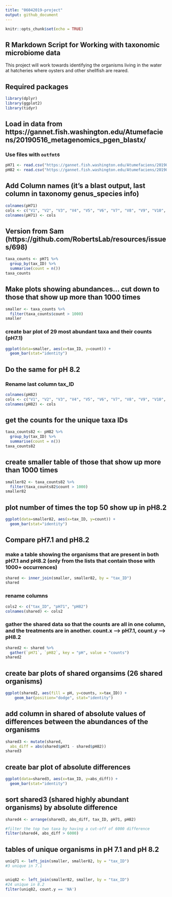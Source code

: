 ```yaml
---
title: "06042019-project"
output: github_document
---
```


```r
knitr::opts_chunk$set(echo = TRUE)
```

## R Markdown Script for Working with taxonomic microbiome data
This project will work towards identifying the organisms living in the water at hatcheries where oysters and other shellfish are reared. 

## Required packages
```r
library(dplyr)
library(ggplot2)
library(tidyr)
```

## Load in data from https://gannet.fish.washington.edu/Atumefaciens/20190516_metagenomics_pgen_blastx/ 
### Use files with `outfmt6` 
```r
pH71 <- read.csv("https://gannet.fish.washington.edu/Atumefaciens/20190516_metagenomics_pgen_blastx/MG3_pH71.blastx.outfmt6", sep = '\t', header = FALSE)
pH82 <- read.csv("https://gannet.fish.washington.edu/Atumefaciens/20190516_metagenomics_pgen_blastx/MG1_pH82.blastx.outfmt6", sep = '\t', header = FALSE)
```

## Add Column names (it's a blast output, last column in taxonomy genus_species info)
```r
colnames(pH71)
cols <- c("V1", "V2", "V3", "V4", "V5", "V6", "V7", "V8", "V9", "V10", "V11", "V12", "V13", "tax_ID")
colnames(pH71) <- cols
```

## Version from Sam (https://github.com/RobertsLab/resources/issues/698)
```r
taxa_counts <- pH71 %>% 
  group_by(tax_ID) %>% 
  summarise(count = n())
taxa_counts
```

## Make plots showing abundances... cut down to those that show up more than 1000 times
```r
smaller <- taxa_counts %>%
  filter(taxa_counts$count > 1000)
smaller
```

### create bar plot of 29 most abundant taxa and their counts (pH7.1)
```r
ggplot(data=smaller, aes(x=tax_ID, y=count)) +
  geom_bar(stat="identity")
```

## Do the same for pH 8.2
### Rename last column tax_ID
```r
colnames(pH82)
cols <- c("V1", "V2", "V3", "V4", "V5", "V6", "V7", "V8", "V9", "V10", "V11", "V12", "V13", "tax_ID")
colnames(pH82) <- cols
```

## get the counts for the unique taxa IDs
```r
taxa_counts82 <- pH82 %>% 
  group_by(tax_ID) %>% 
  summarise(count = n())
taxa_counts82
```

## create smaller table of those that show up more than 1000 times
```r
smaller82 <- taxa_counts82 %>%
  filter(taxa_counts82$count > 1000)
smaller82
```

## plot number of times the top 50 show up in pH8.2
```r
ggplot(data=smaller82, aes(x=tax_ID, y=count)) +
  geom_bar(stat="identity")
```

## Compare pH7.1 and pH8.2
### make a table showing the organisms that are present in both pH7.1 and pH8.2 (only from the lists that contain those with 1000+ occurrences)
```r
shared <- inner_join(smaller, smaller82, by = "tax_ID")
shared
```

### rename columns 
```r
cols2 <- c("tax_ID", "pH71", "pH82")
colnames(shared) <- cols2

```

### gather the shared data so that the counts are all in one column, and the treatments are in another. count.x --> pH7.1, count.y --> pH8.2
```r
shared2 <- shared %>% 
  gather(`pH71`, `pH82`, key = "pH", value = "counts")
shared2
```

## create bar plots of shared organsims (26 shared organisms)
```r
ggplot(shared2, aes(fill = pH, y=counts, x=tax_ID)) + 
    geom_bar(position="dodge", stat="identity")
```

## add column in shared of absolute values of differences between the abundances of the organisms
```r
shared3 <- mutate(shared, 
  abs_diff = abs(shared$pH71 - shared$pH82))
shared3
```

## create bar plot of absolute differences
```r
ggplot(data=shared3, aes(x=tax_ID, y=abs_diff)) +
  geom_bar(stat="identity")
```

## sort shared3 (shared highly abundant organisms) by absolute difference
```r
shared4 <- arrange(shared3, abs_diff, tax_ID, pH71, pH82)

#filter the top two taxa by having a cut-off of 6000 difference
filter(shared4, abs_diff > 6000)
```

## tables of unique organisms in pH 7.1 and pH 8.2
```r
uniq71 <- left_join(smaller, smaller82, by = "tax_ID")
#3 unique in 7.1 


uniq82 <- left_join(smaller82, smaller, by = "tax_ID")
#24 unique in 8.2
filter(uniq82, count.y == 'NA')
```
